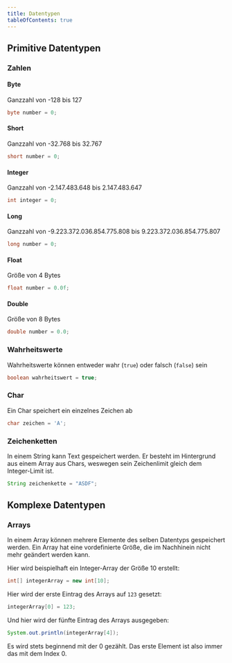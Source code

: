 ```yaml
---
title: Datentypen
tableOfContents: true
---
```




## Primitive Datentypen

### Zahlen

#### Byte

Ganzzahl von -128 bis 127

```java
byte number = 0;
```

#### Short

Ganzzahl von -32.768 bis 32.767

```java
short number = 0;
```
#### Integer

Ganzzahl von -2.147.483.648 bis 2.147.483.647

```java
int integer = 0;
```

#### Long

Ganzzahl von -9.223.372.036.854.775.808 bis 9.223.372.036.854.775.807

```java
long number = 0;
```

#### Float

Größe von 4 Bytes

```java
float number = 0.0f;
```

#### Double

Größe von 8 Bytes

```java
double number = 0.0;
```

### Wahrheitswerte

Wahrheitswerte können entweder wahr (`true`) oder falsch (`false`) sein

```java
boolean wahrheitswert = true;
```

### Char

Ein Char speichert ein einzelnes Zeichen ab

```java
char zeichen = 'A';
```

### Zeichenketten

In einem String kann Text gespeichert werden. Er besteht im Hintergrund aus einem Array aus Chars, weswegen sein Zeichenlimit gleich dem Integer-Limit ist.

```java
String zeichenkette = "ASDF";
```

## Komplexe Datentypen

### Arrays

In einem Array können mehrere Elemente des selben Datentyps gespeichert werden. Ein Array hat eine vordefinierte Größe, die im Nachhinein nicht mehr geändert werden kann.

Hier wird beispielhaft ein Integer-Array der Größe 10 erstellt:
```java
int[] integerArray = new int[10];
```

Hier wird der erste Eintrag des Arrays auf `123` gesetzt:
```java
integerArray[0] = 123;
```

Und hier wird der fünfte Eintrag des Arrays ausgegeben:

```java
System.out.println(integerArray[4]);
```

<Aside type="caution" title="Achtung">
    Es wird stets beginnend mit der 0 gezählt. Das erste Element ist also immer das mit dem Index 0.
</Aside>